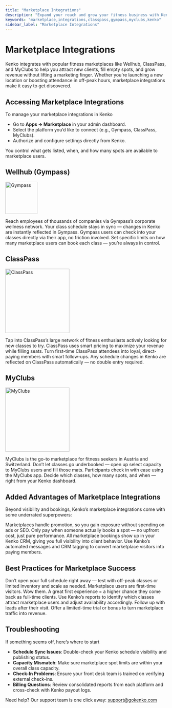```yaml
---
title: "Marketplace Integrations"
description: "Expand your reach and grow your fitness business with Kenko's marketplace integrations."
keywords: "marketplace,integrations,classpass,gympass,myclubs,kenko"
sidebar_label: "Marketplace Integrations"
---
```


# Marketplace Integrations

Kenko integrates with popular fitness marketplaces like Wellhub, ClassPass, and MyClubs to help you attract new clients, fill empty spots, and grow revenue without lifting a marketing finger. Whether you're launching a new location or boosting attendance in off-peak hours, marketplace integrations make it easy to get discovered.

## Accessing Marketplace Integrations

To manage your marketplace integrations in Kenko

- Go to **Apps → Marketplace** in your admin dashboard.
- Select the platform you’d like to connect (e.g., Gympass, ClassPass, MyClubs).
- Authorize and configure settings directly from Kenko.

You control what gets listed, when, and how many spots are available to marketplace users.

## Wellhub (Gympass)

<img
  src="https://upload.wikimedia.org/wikipedia/commons/d/d3/Logo_de_Gympass.svg"
  alt="Gympass"
  width="100"
/>

<CardGroup cols={2}>
  <Card title="Corporate Access" icon="briefcase">
    Reach employees of thousands of companies via Gympass’s corporate wellness network.
  </Card>
  <Card title="Real-Time Sync" icon="rotate">
    Your class schedule stays in sync — changes in Kenko are instantly reflected in Gympass.
  </Card>
  <Card title="Check-In Simplicity" icon="user-clock">
    Gympass users can check into your classes directly via their app, no friction involved.
  </Card>
  <Card title="Capacity Control" icon="gauge">
    Set specific limits on how many marketplace users can book each class — you’re always in control.
  </Card>
</CardGroup>

## ClassPass

<img
  className="block dark:hidden"
  src="/images/integrations/classpass-light.svg"
  alt="ClassPass"
  width="200"
/>

<CardGroup cols={2}>
  <Card title="Expanded Reach" icon="magnifying-glass">
    Tap into ClassPass’s large network of fitness enthusiasts actively looking for new classes to try.
  </Card>
  <Card title="Dynamic Pricing" icon="money-bill-trend-up">
    ClassPass uses smart pricing to maximize your revenue while filling seats.
  </Card>
  <Card title="New Customer Flow" icon="user-check">
    Turn first-time ClassPass attendees into loyal, direct-paying members with smart follow-ups.
  </Card>
  <Card title="Automatic Schedule Updates" icon="calendar-clock">
    Any schedule changes in Kenko are reflected on ClassPass automatically — no double entry required.
  </Card>
</CardGroup>

## MyClubs

<img
  className="block dark:hidden"
  src="/images/integrations/myclubs-light.svg"
  alt="MyClubs"
  width="200"
/>

<CardGroup cols={2}>
  <Card title="Austria & Switzerland Reach" icon="map">
    MyClubs is the go-to marketplace for fitness seekers in Austria and Switzerland.
  </Card>
  <Card title="Revenue from Empty Spots" icon="dollar-sign">
    Don’t let classes go underbooked — open up select capacity to MyClubs users and fill those mats.
  </Card>
  <Card title="Simple Check-In" icon="user-clock">
    Participants check in with ease using the MyClubs app.
  </Card>
  <Card title="Full Control" icon="gear">
    Decide which classes, how many spots, and when — right from your Kenko dashboard.
  </Card>
</CardGroup>

## Added Advantages of Marketplace Integrations

Beyond visibility and bookings, Kenko’s marketplace integrations come with some underrated superpowers:

<CardGroup cols={2}>
  <Card title="Zero-Cost Marketing" icon="megaphone">
    Marketplaces handle promotion, so you gain exposure without spending on ads or SEO.
  </Card>
  <Card title="Low-Risk Lead Generation" icon="thumbs-up">
    Only pay when someone actually books a spot — no upfront cost, just pure performance.
  </Card>
  <Card title="Data Centralization" icon="database">
    All marketplace bookings show up in your Kenko CRM, giving you full visibility into client behavior.
  </Card>
  <Card title="Membership Conversion Potential" icon="user-plus">
    Use Kenko’s automated messages and CRM tagging to convert marketplace visitors into paying members.
  </Card>
</CardGroup>

## Best Practices for Marketplace Success

<AccordionGroup>
  <Accordion title="Start Small" icon="stairs">
    Don’t open your full schedule right away — test with off-peak classes or limited inventory and scale as needed.
  </Accordion>
  <Accordion title="Deliver an Exceptional First Visit" icon="star">
    Marketplace users are first-time visitors. Wow them. A great first experience = a higher chance they come back as full-time clients.
  </Accordion>
  <Accordion title="Track What Performs" icon="chart-bar">
    Use Kenko’s reports to identify which classes attract marketplace users and adjust availability accordingly.
  </Accordion>
  <Accordion title="Have a Conversion Strategy" icon="repeat">
    Follow up with leads after their visit. Offer a limited-time trial or bonus to turn marketplace traffic into revenue.
  </Accordion>
</AccordionGroup>

## Troubleshooting

If something seems off, here’s where to start

- **Schedule Sync Issues**: Double-check your Kenko schedule visibility and publishing status.
- **Capacity Mismatch**: Make sure marketplace spot limits are within your overall class capacity.
- **Check-In Problems**: Ensure your front desk team is trained on verifying external check-ins.
- **Billing Questions**: Review consolidated reports from each platform and cross-check with Kenko payout logs.

Need help? Our support team is one click away: [support@gokenko.com](mailto:support@gokenko.com)